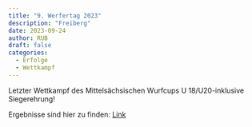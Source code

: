 ```yaml
---
title: "9. Werfertag 2023"
description: "Freiberg"
date: 2023-09-24
author: RUB
draft: false
categories:
  - Erfolge
  - Wettkampf
---
```


Letzter Wettkampf des Mittelsächsischen Wurfcups U 18/U20-inklusive Siegerehrung!

Ergebnisse sind hier zu finden: [Link](https://ladv.de/veranstaltung/detail/27223/9.-Werfertag-des-TVL-Freiberg.htm)
